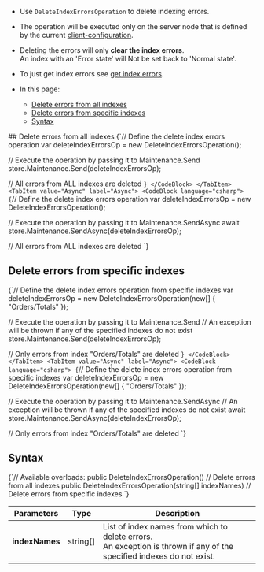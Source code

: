 
<Admonition type="note" title="">

* Use `DeleteIndexErrorsOperation` to delete indexing errors.  

* The operation will be executed only on the server node that is defined by the current [client-configuration](../../../../client-api/configuration/load-balance/overview.mdx#client-logic-for-choosing-a-node).

* Deleting the errors will only __clear the index errors__.  
  An index with an 'Error state' will Not be set back to 'Normal state'.  

* To just get index errors see [get index errors](../../../../client-api/operations/maintenance/indexes/get-index-errors.mdx). 

* In this page:
    * [Delete errors from all indexes](../../../../client-api/operations/maintenance/indexes/delete-index-errors.mdx#delete-errors-from-all-indexes)
    * [Delete errors from specific indexes](../../../../client-api/operations/maintenance/indexes/delete-index-errors.mdx#delete-errors-from-specific-indexes)
    * [Syntax](../../../../client-api/operations/maintenance/indexes/delete-index-errors.mdx#syntax)

</Admonition>
## Delete errors from all indexes

<Tabs groupId='languageSyntax'>
<TabItem value="Sync" label="Sync">
<CodeBlock language="csharp">
{`// Define the delete index errors operation
var deleteIndexErrorsOp = new DeleteIndexErrorsOperation();

// Execute the operation by passing it to Maintenance.Send
store.Maintenance.Send(deleteIndexErrorsOp);

// All errors from ALL indexes are deleted
`}
</CodeBlock>
</TabItem>
<TabItem value="Async" label="Async">
<CodeBlock language="csharp">
{`// Define the delete index errors operation
var deleteIndexErrorsOp = new DeleteIndexErrorsOperation();

// Execute the operation by passing it to Maintenance.SendAsync
await store.Maintenance.SendAsync(deleteIndexErrorsOp);

// All errors from ALL indexes are deleted
`}
</CodeBlock>
</TabItem>
</Tabs>



## Delete errors from specific indexes

<Tabs groupId='languageSyntax'>
<TabItem value="Sync" label="Sync">
<CodeBlock language="csharp">
{`// Define the delete index errors operation from specific indexes
var deleteIndexErrorsOp = new DeleteIndexErrorsOperation(new[] { "Orders/Totals" });

// Execute the operation by passing it to Maintenance.Send
// An exception will be thrown if any of the specified indexes do not exist
store.Maintenance.Send(deleteIndexErrorsOp);

// Only errors from index "Orders/Totals" are deleted
`}
</CodeBlock>
</TabItem>
<TabItem value="Async" label="Async">
<CodeBlock language="csharp">
{`// Define the delete index errors operation from specific indexes
var deleteIndexErrorsOp = new DeleteIndexErrorsOperation(new[] { "Orders/Totals" });

// Execute the operation by passing it to Maintenance.SendAsync
// An exception will be thrown if any of the specified indexes do not exist
await store.Maintenance.SendAsync(deleteIndexErrorsOp);

// Only errors from index "Orders/Totals" are deleted
`}
</CodeBlock>
</TabItem>
</Tabs>



## Syntax

<TabItem value="syntax" label="syntax">
<CodeBlock language="csharp">
{`// Available overloads:
public DeleteIndexErrorsOperation()                    // Delete errors from all indexes
public DeleteIndexErrorsOperation(string[] indexNames) // Delete errors from specific indexes
`}
</CodeBlock>
</TabItem>

| Parameters | Type | Description |
| - | - | - |
| __indexNames__ | string[] | List of index names from which to delete errors.<br/>An exception is thrown if any of the specified indexes do not exist. |




